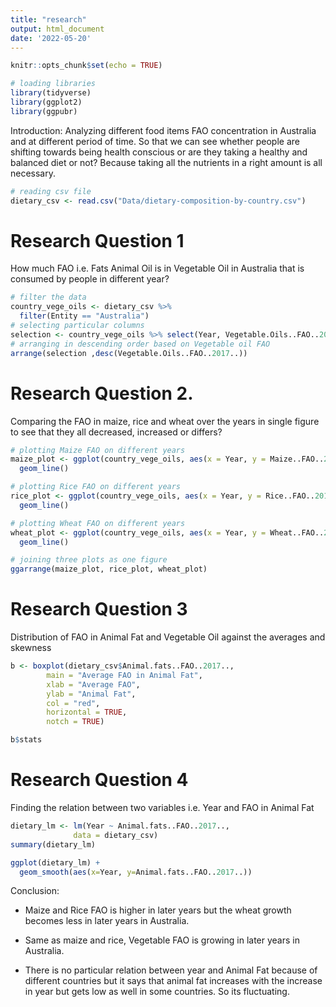 ```yaml
---
title: "research"
output: html_document
date: '2022-05-20'
---
```


```r
knitr::opts_chunk$set(echo = TRUE)
```


```r
# loading libraries
library(tidyverse)
library(ggplot2)
library(ggpubr)
```
Introduction:
 Analyzing different food items FAO concentration in Australia and at different period of time. So that we can see whether people are shifting towards being health conscious or are they taking a healthy and balanced diet or not? Because taking all the nutrients in a right amount is all necessary.

```r
# reading csv file
dietary_csv <- read.csv("Data/dietary-composition-by-country.csv")
```


# Research Question 1

How much FAO i.e. Fats Animal Oil is in Vegetable Oil in Australia that is consumed by people in different year?
```r
# filter the data
country_vege_oils <- dietary_csv %>%
  filter(Entity == "Australia")
# selecting particular columns
selection <- country_vege_oils %>% select(Year, Vegetable.Oils..FAO..2017..) 
# arranging in descending order based on Vegetable oil FAO
arrange(selection ,desc(Vegetable.Oils..FAO..2017..))
```


# Research Question 2.

Comparing the FAO in maize, rice and wheat over the years in single figure to see that they all decreased, increased or differs?
```r
# plotting Maize FAO on different years
maize_plot <- ggplot(country_vege_oils, aes(x = Year, y = Maize..FAO..2017..)) +
  geom_line()
```

```r
# plotting Rice FAO on different years
rice_plot <- ggplot(country_vege_oils, aes(x = Year, y = Rice..FAO..2017..)) +
  geom_line()
```

```r
# plotting Wheat FAO on different years
wheat_plot <- ggplot(country_vege_oils, aes(x = Year, y = Wheat..FAO..2017..)) +
  geom_line()
```

```r
# joining three plots as one figure
ggarrange(maize_plot, rice_plot, wheat_plot)
```


# Research Question 3

Distribution of FAO in Animal Fat and Vegetable Oil against the averages and skewness

```r
b <- boxplot(dietary_csv$Animal.fats..FAO..2017..,
        main = "Average FAO in Animal Fat",
        xlab = "Average FAO",
        ylab = "Animal Fat",
        col = "red",
        horizontal = TRUE,
        notch = TRUE)
```

```r
b$stats
```

# Research Question 4

Finding the relation between two variables i.e. Year and FAO in Animal Fat
```r
dietary_lm <- lm(Year ~ Animal.fats..FAO..2017..,
              data = dietary_csv)
summary(dietary_lm)
```
```r
ggplot(dietary_lm) +
  geom_smooth(aes(x=Year, y=Animal.fats..FAO..2017..))
```


Conclusion:

 - Maize and Rice FAO is higher in later years but the wheat growth becomes less in later years in Australia.
 
 - Same as maize and rice, Vegetable FAO is growing in later years in Australia.
 
 - There is no particular relation between year and Animal Fat because of different countries but it says that animal fat increases with the increase in year but gets low as well in some countries. So its fluctuating.